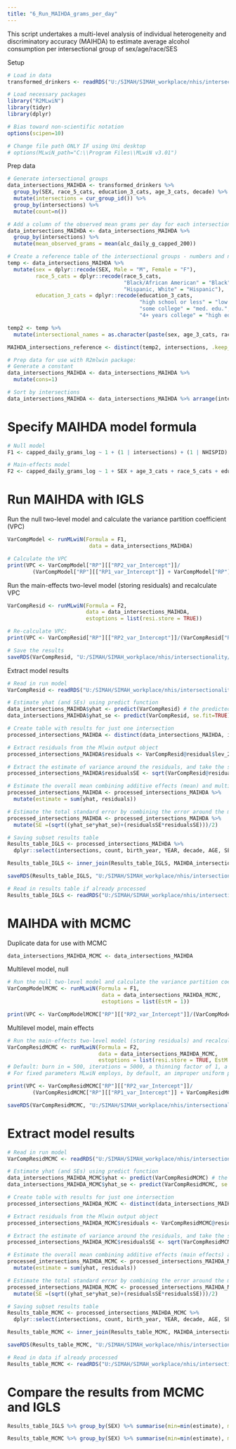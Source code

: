 ```yaml
---
title: "6_Run_MAIHDA_grams_per_day"
---
```


This script undertakes a multi-level analysis of individual heterogeneity and discriminatory accuracy (MAIHDA)
to estimate average alcohol consumption per intersectional group of sex/age/race/SES

Setup
```r
# Load in data
transformed_drinkers <- readRDS("U:/SIMAH/SIMAH_workplace/nhis/intersectionality/cleaned_data/6_nhis_alc_clean_transformed_drinkers_log.RDS")

# Load necessary packages
library("R2MLwiN")
library(tidyr)
library(dplyr)

# Bias toward non-scientific notation
options(scipen=10)

# Change file path ONLY IF using Uni desktop
# options(MLwiN_path="C:\\Program Files\\MLwiN v3.01")
```

Prep data
```r
# Generate intersectional groups
data_intersections_MAIHDA <- transformed_drinkers %>% 
  group_by(SEX, race_5_cats, education_3_cats, age_3_cats, decade) %>% 
  mutate(intersections = cur_group_id()) %>%
  group_by(intersections) %>%
  mutate(count=n())

# Add a column of the observed mean grams per day for each intersection
data_intersections_MAIHDA <- data_intersections_MAIHDA %>%
  group_by(intersections) %>%
  mutate(mean_observed_grams = mean(alc_daily_g_capped_200))

# Create a reference table of the intersectional groups - numbers and names
temp <- data_intersections_MAIHDA %>%
  mutate(sex = dplyr::recode(SEX, Male = "M", Female = "F"),
         race_5_cats = dplyr::recode(race_5_cats, 
                                     "Black/African American" = "Black", 
                                     "Hispanic, White" = "Hispanic"),
         education_3_cats = dplyr::recode(education_3_cats, 
                                          "high school or less" = "low edu.", 
                                          "some college" = "med. edu.", 
                                          "4+ years college" = "high edu."))

temp2 <- temp %>% 
  mutate(intersectional_names = as.character(paste(sex, age_3_cats, race_5_cats, education_3_cats, decade)))

MAIHDA_intersections_reference <- distinct(temp2, intersections, .keep_all = TRUE) %>% dplyr::select(intersections, intersectional_names)

# Prep data for use with R2mlwin package:
# Generate a constant
data_intersections_MAIHDA <- data_intersections_MAIHDA %>%
  mutate(cons=1)

# Sort by intersections
data_intersections_MAIHDA <- data_intersections_MAIHDA %>% arrange(intersections)
```

# Specify MAIHDA model formula
```r
# Null model
F1 <- capped_daily_grams_log ~ 1 + (1 | intersections) + (1 | NHISPID)

# Main-effects model
F2 <- capped_daily_grams_log ~ 1 + SEX + age_3_cats + race_5_cats + education_3_cats + decade + (1 | intersections) + (1 | NHISPID)
```


# Run MAIHDA with IGLS

Run the null two-level model and calculate the variance partition coefficient (VPC)
```r
VarCompModel <- runMLwiN(Formula = F1, 
                          data = data_intersections_MAIHDA)

# Calculate the VPC
print(VPC <- VarCompModel["RP"][["RP2_var_Intercept"]]/
        (VarCompModel["RP"][["RP1_var_Intercept"]] + VarCompModel["RP"][["RP2_var_Intercept"]]))
```

Run the main-effects two-level model (storing residuals) and recalculate VPC
```r
VarCompResid <- runMLwiN(Formula = F2, 
                         data = data_intersections_MAIHDA,
                         estoptions = list(resi.store = TRUE))

# Re-calculate VPC:
print(VPC <- VarCompResid["RP"][["RP2_var_Intercept"]]/(VarCompResid["RP"][["RP1_var_Intercep"]] + VarCompResid["RP"][["RP2_var_Intercept"]]))

# Save the results
saveRDS(VarCompResid, "U:/SIMAH/SIMAH_workplace/nhis/intersectionality/cleaned_data/VarCompResidIGLS_log.RDS")
```

Extract model results
```r
# Read in run model
VarCompResid <- readRDS("U:/SIMAH/SIMAH_workplace/nhis/intersectionality/cleaned_data/VarCompResidIGLS_log.RDS")

# Estimate yhat (and SEs) using predict function
data_intersections_MAIHDA$yhat <- predict(VarCompResid) # the predicted expected value
data_intersections_MAIHDA$yhat_se <- predict(VarCompResid, se.fit=TRUE)$se.fit # the standard error of the predicted expected value

# Create table with results for just one intersection
processed_intersections_MAIHDA <- distinct(data_intersections_MAIHDA, intersections, .keep_all = TRUE)

# Extract residuals from the Mlwin output object
processed_intersections_MAIHDA$residuals <- VarCompResid@residual$lev_2_resi_est_Intercept 

# Extract the estimate of variance around the residuals, and take the sqrt of it to get the standard error around the residuals
processed_intersections_MAIHDA$residualsSE <- sqrt(VarCompResid@residual$lev_2_resi_var_Intercept) %>% sqrt() # standard error around residuals

# Estimate the overall mean combining additive effects (mean) and multiplicative effects (residuals)
processed_intersections_MAIHDA <- processed_intersections_MAIHDA %>% 
  mutate(estimate = sum(yhat, residuals))

# Estimate the total standard error by combining the error around the mean plus the error around the residuals:
processed_intersections_MAIHDA <- processed_intersections_MAIHDA %>% 
  mutate(SE =(sqrt((yhat_se*yhat_se)+(residualsSE*residualsSE)))/2)

# Saving subset results table
Results_table_IGLS <- processed_intersections_MAIHDA %>%
  dplyr::select(intersections, count, birth_year, YEAR, decade, AGE, SEX, race_5_cats, education_3_cats, age_3_cats, yhat, yhat_se, residuals, residualsSE, estimate, SE)

Results_table_IGLS <- inner_join(Results_table_IGLS, MAIHDA_intersections_reference, by = "intersections")

saveRDS(Results_table_IGLS, "U:/SIMAH/SIMAH_workplace/nhis/intersectionality/cleaned_data/MAIHDA_results_IGLS_log.RDS")

# Read in results table if already processed
Results_table_IGLS <- readRDS("U:/SIMAH/SIMAH_workplace/nhis/intersectionality/cleaned_data/MAIHDA_results_IGLS_log.RDS")
```

# MAIHDA with MCMC

Duplicate data for use with MCMC
```r
data_intersections_MAIHDA_MCMC <- data_intersections_MAIHDA
```

Multilevel model, null
```r
# Run the null two-level model and calculate the variance partition coefficient (VPC)
VarCompModelMCMC <- runMLwiN(Formula = F1, 
                              data = data_intersections_MAIHDA_MCMC, 
                              estoptions = list(EstM = 1))

print(VPC <- VarCompModelMCMC["RP"][["RP2_var_Intercept"]]/(VarCompModelMCMC["RP"][["RP1_var_Intercept"]] + VarCompModelMCMC["RP"][["RP2_var_Intercept"]]))
```

Multilevel model, main effects
```r
# Run the main-effects two-level model (storing residuals) and recalculate VPC
VarCompResidMCMC <- runMLwiN(Formula = F2, 
                             data = data_intersections_MAIHDA_MCMC, 
                             estoptions = list(resi.store = TRUE, EstM = 1))
# Default: burn in = 500, iterations = 5000, a thinning factor of 1, a random number seed of 1, 1 chain 
# For fixed parameters MLwiN employs, by default, an improper uniform prior p(β) ∝ 1

print(VPC <- VarCompResidMCMC["RP"][["RP2_var_Intercept"]]/
        (VarCompResidMCMC["RP"][["RP1_var_Intercept"]] + VarCompResidMCMC["RP"][["RP2_var_Intercept"]]))

saveRDS(VarCompResidMCMC, "U:/SIMAH/SIMAH_workplace/nhis/intersectionality/cleaned_data/VarCompResidMCMC_log.RDS")
```

# Extract model results
```r
# Read in run model
VarCompResidMCMC <- readRDS("U:/SIMAH/SIMAH_workplace/nhis/intersectionality/cleaned_data/VarCompResidMCMC_log.RDS")

# Estimate yhat (and SEs) using predict function
data_intersections_MAIHDA_MCMC$yhat <- predict(VarCompResidMCMC) # the predicted expected value
data_intersections_MAIHDA_MCMC$yhat_se <- predict(VarCompResidMCMC, se.fit=TRUE)$se.fit # the standard error of the predicted expected value

# Create table with results for just one intersection
processed_intersections_MAIHDA_MCMC <- distinct(data_intersections_MAIHDA_MCMC, intersections, .keep_all = TRUE)

# Extract residuals from the Mlwin output object
processed_intersections_MAIHDA_MCMC$residuals <- VarCompResidMCMC@residual$lev_2_resi_est_Intercept

# Extract the estimate of variance around the residuals, and take the sqrt of it to get the standard error around the residuals
processed_intersections_MAIHDA_MCMC$residualsSE <- sqrt(VarCompResidMCMC@residual$lev_2_resi_variance_Intercept) # standard error around residuals

# Estimate the overall mean combining additive effects (main effects) and multiplicative effects (residuals)
processed_intersections_MAIHDA_MCMC <- processed_intersections_MAIHDA_MCMC %>% 
  mutate(estimate = sum(yhat, residuals))

# Estimate the total standard error by combining the error around the mean plus the error around the residuals:
processed_intersections_MAIHDA_MCMC <- processed_intersections_MAIHDA_MCMC %>% 
  mutate(SE =(sqrt((yhat_se*yhat_se)+(residualsSE*residualsSE)))/2)

# Saving subset results table
Results_table_MCMC <- processed_intersections_MAIHDA_MCMC %>%
  dplyr::select(intersections, count, birth_year, YEAR, decade, AGE, SEX, race_5_cats, education_3_cats, age_3_cats, yhat, yhat_se, residuals, residualsSE, estimate, SE, mean_observed_grams)

Results_table_MCMC <- inner_join(Results_table_MCMC, MAIHDA_intersections_reference, by = "intersections")

saveRDS(Results_table_MCMC, "U:/SIMAH/SIMAH_workplace/nhis/intersectionality/cleaned_data/MAIHDA_results_MCMC_log.RDS")

# Read in data if already processed
Results_table_MCMC <- readRDS("U:/SIMAH/SIMAH_workplace/nhis/intersectionality/cleaned_data/MAIHDA_results_MCMC_log.RDS")
```

# Compare the results from MCMC and IGLS
```r
Results_table_IGLS %>% group_by(SEX) %>% summarise(min=min(estimate), max=max(estimate), exp_min = exp(min), exp_max= exp(max))

Results_table_MCMC %>% group_by(SEX) %>% summarise(min=min(estimate), max=max(estimate), exp_min = exp(min), exp_max= exp(max))
```


